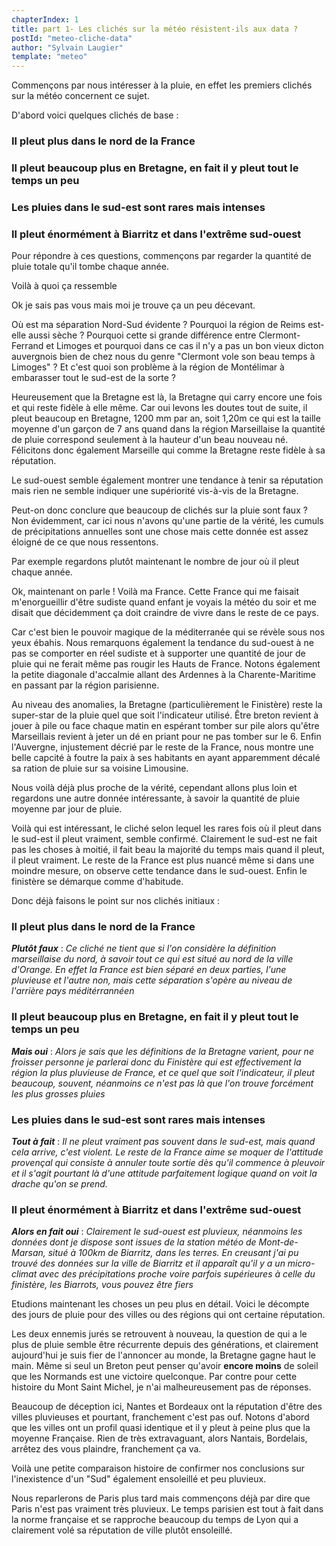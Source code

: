 ```yaml
---
chapterIndex: 1
title: part 1- Les clichés sur la météo résistent-ils aux data ?
postId: "meteo-cliche-data"
author: "Sylvain Laugier"
template: "meteo"
---
```


Commençons par nous intéresser à la pluie, en effet les premiers clichés sur la météo concernent ce sujet.

D'abord voici quelques clichés de base :

### Il pleut plus dans le nord de la France

### Il pleut beaucoup plus en Bretagne, en fait il y pleut tout le temps un peu

### Les pluies dans le sud-est sont rares mais intenses

### Il pleut énormément à Biarritz et dans l'extrême sud-ouest

Pour répondre à ces questions, commençons par regarder la quantité de pluie totale qu'il tombe chaque année.

Voilà à quoi ça ressemble

<FranceMapRR />

Ok je sais pas vous mais moi je trouve ça un peu décevant.

Où est ma séparation Nord-Sud évidente ? Pourquoi la région de Reims est-elle aussi sèche ? Pourquoi cette si grande différence entre Clermont-Ferrand et Limoges et pourquoi dans ce cas il n'y a pas un bon vieux dicton auvergnois bien de chez nous du genre "Clermont vole son beau temps à Limoges" ? Et c'est quoi son problème à la région de Montélimar à embarasser tout le sud-est de la sorte ?

Heureusement que la Bretagne est là, la Bretagne qui carry encore une fois et qui reste fidèle à elle même. Car oui levons les doutes tout de suite, il pleut beaucoup en Bretagne, 1200 mm par an, soit 1,20m ce qui est la taille moyenne d'un garçon de 7 ans quand dans la région Marseillaise la quantité de pluie correspond seulement à la hauteur d'un beau nouveau né. Félicitons donc également Marseille qui comme la Bretagne reste fidèle à sa réputation.

Le sud-ouest semble également montrer une tendance à tenir sa réputation mais rien ne semble indiquer une supériorité vis-à-vis de la Bretagne.

Peut-on donc conclure que beaucoup de clichés sur la pluie sont faux ? Non évidemment, car ici nous n'avons qu'une partie de la vérité, les cumuls de précipitations annuelles sont une chose mais cette donnée est assez éloigné de ce que nous ressentons.

Par exemple regardons plutôt maintenant le nombre de jour où il pleut chaque année.

<FranceMapNBJJRR />

Ok, maintenant on parle ! Voilà ma France. Cette France qui me faisait m'enorgueillir d'être sudiste quand enfant je voyais la météo du soir et me disait que décidemment ça doit craindre de vivre dans le reste de ce pays.

Car c'est bien le pouvoir magique de la méditerranée qui se révèle sous nos yeux ébahis. Nous remarquons également la tendance du sud-ouest à ne pas se comporter en réel sudiste et à supporter une quantité de jour de pluie qui ne ferait même pas rougir les Hauts de France. Notons également la petite diagonale d'accalmie allant des Ardennes à la Charente-Maritime en passant par la région parisienne.

Au niveau des anomalies, la Bretagne (particulièrement le Finistère) reste la super-star de la pluie quel que soit l'indicateur utilisé. Être breton revient à jouer à pile ou face chaque matin en espérant tomber sur pile alors qu'être Marseillais revient à jeter un dé en priant pour ne pas tomber sur le 6. Enfin l'Auvergne, injustement décrié par le reste de la France, nous montre une belle capcité à foutre la paix à ses habitants en ayant apparemment décalé sa ration de pluie sur sa voisine Limousine.

Nous voilà déjà plus proche de la vérité, cependant allons plus loin et regardons une autre donnée intéressante, à savoir la quantité de pluie moyenne par jour de pluie.

<FranceMapRRJOUR />

Voilà qui est intéressant, le cliché selon lequel les rares fois où il pleut dans le sud-est il pleut vraiment, semble confirmé. Clairement le sud-est ne fait pas les choses à moitié, il fait beau la majorité du temps mais quand il pleut, il pleut vraiment. Le reste de la France est plus nuancé même si dans une moindre mesure, on observe cette tendance dans le sud-ouest. Enfin le finistère se démarque comme d'habitude.

Donc déjà faisons le point sur nos clichés initiaux :

### Il pleut plus dans le nord de la France

**_Plutôt faux_** : _Ce cliché ne tient que si l'on considère la définition marseillaise du nord, à savoir tout ce qui est situé au nord de la ville d'Orange. En effet la France est bien séparé en deux parties, l'une pluvieuse et l'autre non, mais cette séparation s'opère au niveau de l'arrière pays méditérrannéen_

### Il pleut beaucoup plus en Bretagne, en fait il y pleut tout le temps un peu

**_Mais oui_** : _Alors je sais que les définitions de la Bretagne varient, pour ne froisser personne je parlerai donc du Finistère qui est effectivement la région la plus pluvieuse de France, et ce quel que soit l'indicateur, il pleut beaucoup, souvent, néanmoins ce n'est pas là que l'on trouve forcément les plus grosses pluies_

### Les pluies dans le sud-est sont rares mais intenses

**_Tout à fait_** : _Il ne pleut vraiment pas souvent dans le sud-est, mais quand cela arrive, c'est violent. Le reste de la France aime se moquer de l'attitude provençal qui consiste à annuler toute sortie dès qu'il commence à pleuvoir et il s'agit pourtant là d'une attitude parfaitement logique quand on voit la drache qu'on se prend._

### Il pleut énormément à Biarritz et dans l'extrême sud-ouest

**_Alors en fait oui_** : _Clairement le sud-ouest est pluvieux, néanmoins les données dont je dispose sont issues de la station météo de Mont-de-Marsan, situé à 100km de Biarritz, dans les terres. En creusant j'ai pu trouvé des données sur la ville de Biarritz et il apparaît qu'il y a un micro-climat avec des précipitations proche voire parfois supérieures à celle du finistère, les Biarrots, vous pouvez être fiers_

<Divider />

Etudions maintenant les choses un peu plus en détail. Voici le décompte des jours de pluie pour des villes ou des régions qui ont certaine réputation.

<BretagneNormandieCitiesRainChart />

Les deux ennemis jurés se retrouvent à nouveau, la question de qui a le plus de pluie semble être récurrente depuis des générations, et clairement aujourd'hui je suis fier de l'annoncer au monde, la Bretagne gagne haut le main. Même si seul un Breton peut penser qu'avoir **encore moins** de soleil que les Normands est une victoire quelconque. Par contre pour cette histoire du Mont Saint Michel, je n'ai malheureusement pas de réponses.

<AtlantiqueCitiesRainChart />

Beaucoup de déception ici, Nantes et Bordeaux ont la réputation d'être des villes pluvieuses et pourtant, franchement c'est pas ouf. Notons d'abord que les villes ont un profil quasi identique et il y pleut à peine plus que la moyenne Française. Rien de très extravaguant, alors Nantais, Bordelais, arrêtez des vous plaindre, franchement ça va.

<SudCitiesRainChart />

Voilà une petite comparaison histoire de confirmer nos conclusions sur l'inexistence d'un "Sud" également ensoleillé et peu pluvieux.

<ParisLyonCitiesRainChart />

Nous reparlerons de Paris plus tard mais commençons déjà par dire que Paris n'est pas vraiment très pluvieux. Le temps parisien est tout à fait dans la norme française et se rapproche beaucoup du temps de Lyon qui a clairement volé sa réputation de ville plutôt ensoleillé.
